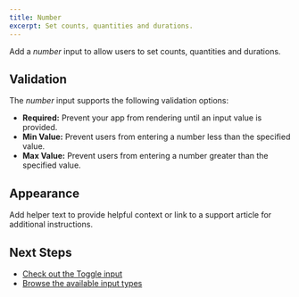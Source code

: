 ```yaml
---
title: Number
excerpt: Set counts, quantities and durations.
---
```


Add a _number_ input to allow users to set counts, quantities and durations.

## Validation

The _number_ input supports the following validation options:

- **Required:** Prevent your app from rendering until an input value is provided.
- **Min Value:** Prevent users from entering a number less than the specified value.
- **Max Value:** Prevent users from entering a number greater than the specified value.

## Appearance

Add helper text to provide helpful context or link to a support article for additional instructions.

## Next Steps

- [Check out the Toggle input](/docs/core-concepts/inputs/toggle)
- [Browse the available input types](/docs/core-concepts/inputs)
